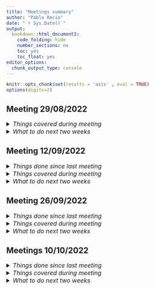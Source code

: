 ```yaml
---
title: "Meetings summary"
author: "Pablo Recio"
date: "`r Sys.Date()`"
output: 
  bookdown::html_document2:
    code_folding: hide
    number_sections: no
    toc: yes
    toc_float: yes
editor_options: 
  chunk_output_type: console
---
```


```r
knitr::opts_chunk$set(results = 'asis' , eval = TRUE)
options(digits=2)
```

## **Meeting 29/08/2022**


<details>
  <summary style=font-size:16px>*Things covered during meeting*</summary>

* Personality tests: which four objects for neophobia/neophilia tests // How to divide the terrarium in squares  
  <span style="color: darkblue;">
  + Check for objects in the lab. Think if we should use prey (same as in  Ch 2) as the novel stimuli  
  + To “square” the terraria we can use paper with glue underneath (we will have to buy it) or use double/side tape +sand on the edges (+ walls?) 
  </span>
* Spatial task: size of the terraria we can use for that // Should we build some kind of predator model instead of chasing them directly?  
  <span style="color: darkblue;">
  + Communal terraria can be used for the spatial learning task. Need to:  
    - Check if the cameras can cover all the space  
    - Measure them and buy more: reject shop (pick up)  
  + Chasing the lizards may be fine but I must be blind to the treatment of the lizard; by, e.g., Dalton giving lizards new identities and keeping record of it  
  </span>
* Visual-reversal tasks: type of cardboards/stimuli employ: hue or colour? Should we use a spectrophotometer to estimate it?  
  <span style="color: darkblue;">
  + Use different colours instead of just different brightness  
  + Measure with spectrophotometer (ask Megan/Martin/Kate Anderson) or buy specific paints that come with this type of information  
  </span>
* Cue perception tests: preys, type and how many // containers
  <span style="color: darkblue;">
  + Possible types of prey: flour beetles, seed beetles, wax worms, mealworms, etc.; several possibilities  
  + Randomize and counterbalance order of presentation or keep the same order for every lizard  
  </span>
* Chemicals needed for Oroboros  
  <span style="color: darkblue;">
  + Review Krumschnabel et al., 2015 – Write Karine  
  </span>
* Chapter 3 – ideas HPA measures  
  <span style="color: darkblue;">
  + Measure only baseline levels (by terminal sampling) and relate to personality <span style="color: lightgreen;"> ACCEPTED  </span>
  + Measure baseline and after-stressor in different individuals to see the effect of treatment and then compare these results to the effect of treatment on personality (is average “reactivity” different according to treatment? How does it relate with the effect of treatment on personality?) <span style="color: lightgreen;"> ACCEPTED  </span>  
  + Employ CORT and see changes in behaviour; what the question will totally change <span style="color: darkred;"> DISCARDED  </span>
  + See the effect of “chronic stress” and how is linked to personality. In this sense, I will measure personality of lizards first and then I will submit them to chronic stress for a period of time and see if there is an effect on body condition, growth, immune response?, or other traits. In this case, I will need to increase sample size. Basically, it would be similar to the CORT experiment I proposed at the beginning but without needing to validate the process (more realistic too?)  <span style="color: darkred;"> DISCARDED - Need for an amendment of Ethical permissions + body condition and growth may not change in lab conditions  </span> 
  +	Forget about this experiment and do something like in Chapter 4 but with numerical discrimination instead of learning (is the use of numeric or continuous cues related to personality as is learning?). <span style="color: lightgreen;"> ACCEPTED - Can be done as an aside project (maybe another Chapter); develop </span> 
  </span>
</details>

<details>
  <summary style=font-size:16px>*What to do next two weeks*</summary>

* Prepare Material list (review labs and see what we need)
  + Prepare list of chemicals needed (WRITE KARINE)
  + Check CCTV system if we aim to buy more
* Brain anatomy (maps from Dan)
  + See maps from Dan
  + Ask him for a virtual meeting where & dissect a brain
  + How to kill lizards?
* Learn how to use Rmarkdown and git hub
	+ Review codes Dan sent
	+ Create new document with meetings info and organization, and Chapters
* Start metanalysis
	+ Create search terms
	+ Familiarize with RAYYAN
* Analyses learning
	+ Create code
</details>

</details>

## **Meeting 12/09/2022**

<details>
  <summary style=font-size:16px>*Things done since last meeting*</summary>

* Prepare Material list  
  + ~~Review labs and see what we need~~  
  + ~~Prepare list of chemicals needed ([WRITE KARINE](file:///Users/u7409838/Library/CloudStorage/OneDrive-AustralianNationalUniversity/GitHub/Thesis/Meetings/Meeting-Oroboros.html))~~
  + Check CCTV system if we aim to buy more
* Brain anatomy (maps from Dan)
  + ~~See maps from Dan~~
  + Ask him for a virtual meeting where & dissect a brain
  + How to kill lizards?
* Learn how to use Rmarkdown and git hub
	+ ~~Review codes Dan sent~~
	+ Create new ~~document with meetings info and organization~~, and Chapters
* Start metanalysis
	+ ~~Create search terms~~
	+ ~~Familiarize with RAYYAN~~
* Analyses learning
	+ Create code
</details>

<details>
  <summary style=font-size:16px>*Things covered during meeting*</summary>

* [Material needed](https://github.com/Pablo-Recio/Meetings/blob/main/Material/Material-list.html)  
* Discuss decision tree  

<details>
  <summary style=font-size:12px> Decision tree </summary>
  
![](./Meta-analysis/Decision_tree.png){height="600px" width="750px"}  
</details>


* Discuss Oroboros methods based on the assumption that sample is not going to be enough  
  + If each region weights enough:  
    - Half of the lizards tested for respiration and ATP synthesis, half for ROS (one machine per lizard, each chamber per each region)  <span style="color: red"> - **X** </span>  
    - For each lizard, we will measure ROS of one region and ATP of the other in a randomize way <span style="color: green"> - **V** </span>  
  + If weight per regions is not enough:
    - Pool different regions and measure both respiration and ROS - 3 lizard per measurement = 24 lizards per treatment so we obtain 8 measures of ROS and 8 of respiration per treatment <span style="color: green"> - **V** </span>  
    - Find other ways to measure ROS and use Oroboros only for respiration (homogenates of tissue may involve less mitochondrial loss)
</details>

<details>

  <summary style=font-size:16px>*What to do next two weeks*</summary>

* Prepare Material list  
  + Check CCTV system if we aim to buy more  
  + Prepare a budget and buy anything necessary
  + Check material necessary for brain dissection and HPA axis reactivity
* Prepare terrariums for spatial tasks and do some trials  
* Brain anatomy (maps from Dan)  
  + Ask him for a virtual meeting where & dissect a brain  
  + How to kill lizards?  
* Analyses learning  
	+ Create code  
* Check studies using Oroboros in lizards
* Learn how to use Rmarkdown and git hub
	+ Create new document with Chapters and Compiled references  
* Meta-analysis  
  + Refine search  
  + Decision tree  
  + Check 100 papers to see how many are useful (RAYYAN)  

</details>

## **Meeting 26/09/2022**

<details>
  <summary style=font-size:16px>*Things done since last meeting*</summary>

* Prepare [Material list]()  
  + ~~Check CCTV system if we aim to buy more~~  
  + ~~Prepare a budget~~ and buy anything necessary  
    <span style="color: green"> - Already bought: brush (2), Double-side tape (600 m) and normal tape (600 m) from Riotsotores; and contacted with National Storages for the [terraria](https://nationalstorage.com.au/online-shop/product/35l-plastic-storage-container-qty-2/) </span>  
  + Check ~~material necessary for brain dissection~~ and HPA axis reactivity
* Prepare terrariums for spatial tasks and do some trials  
* Brain anatomy (maps from Dan)  
  + ~~Ask him for a virtual meeting where & dissect a brain~~  
  + ~~How to kill lizards?~~ - <span style="color: blue"> Sodium pentobarbital would work with lizards as it will not cross the blood-brain barrier </span>  
* Analyses learning  
	+ Create code  
* ~~Check studies using Oroboros in lizards~~
* Learn how to use Rmarkdown and git hub
	+ Create new document with Chapters and Compiled references  
* Meta-analysis  
  + ~~Refine search~~  
  + ~~Decision tree~~
    - ~~Refine decision tree~~
    - ~~Define learning and other concepts~~
  + ~~Check 100 papers to see how many are useful (RAYYAN)~~  
</details>

<details>
  <summary style=font-size:16px>*Things covered during meeting*</summary>

* Buy terraria
* Material needed for measuring mass of different regions in the brain:
  + Dissection material (ready/almost ready)
  + Dissection scope (already in Megan's lab)
  + Balance
  + Eppendorfs, gradients and marker
  + Formalin 10%
* Check where are the 'feeders' for visual learning
* Learn how to insert websites on markdown properly

</details>

<details>

  <summary style=font-size:16px>*What to do next two weeks*</summary>

* Prepare [Material list]()  
  + Check material necessary for HPA axis reactivity (Ondi)  
  + Get ready the material for measuring brain mass  
* Meta-analysis  
  + Share database with other collaborators and see consistency in 100 papers  
* Practice brain dissections and help obtaining blood samples for CORT analyses  
* Learn how to use Rmarkdown and git hub  
	+ Create new document with Chapters and Compiled references  
* Check studies using Oroboros in zebra fish  
* Prepare terrariums for spatial tasks and do some trials  
* Analyses learning  
	+ Create code  



</details>

</details>


## **Meetings 10/10/2022**

<details>
  <summary style=font-size:16px>*Things done since last meeting*</summary>

* Prepare [Material list]()  
  + Check material necessary for HPA axis reactivity (Ondi)  
  + Get ready the material for measuring brain mass  
* Meta-analysis  
  + Share database with other collaborators and see consistency in 100 papers  
* Practice brain dissections and help obtaining blood samples for CORT analyses  
* Learn how to use Rmarkdown and git hub  
	+ Create new document with Chapters and Compiled references  
* Check studies using Oroboros in zebra fish  
* Prepare terrariums for spatial tasks and do some trials  
* Analyses learning  
	+ Create code  

  
</details>

<details>
  <summary style=font-size:16px>*Things covered during meeting*</summary>


</details>

<details>

  <summary style=font-size:16px>*What to do next two weeks*</summary>



</details>

</details>
